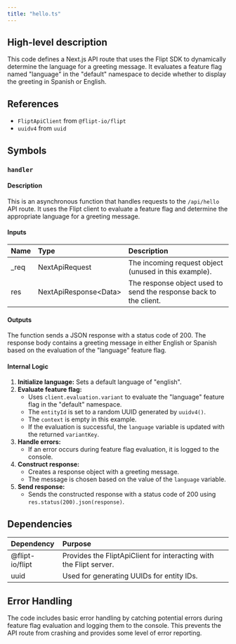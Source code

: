 ```yaml
---
title: "hello.ts"
---
```


## High-level description
This code defines a Next.js API route that uses the Flipt SDK to dynamically determine the language for a greeting message. It evaluates a feature flag named "language" in the "default" namespace to decide whether to display the greeting in Spanish or English.

## References
- `FliptApiClient` from `@flipt-io/flipt`
- `uuidv4` from `uuid`

## Symbols
### `handler`
#### Description
This is an asynchronous function that handles requests to the `/api/hello` API route. It uses the Flipt client to evaluate a feature flag and determine the appropriate language for a greeting message.

#### Inputs
| Name | Type | Description |
|:-----|:-----|:------------|
| _req | NextApiRequest | The incoming request object (unused in this example). |
| res | NextApiResponse&lt;Data&gt; | The response object used to send the response back to the client. |

#### Outputs
The function sends a JSON response with a status code of 200. The response body contains a greeting message in either English or Spanish based on the evaluation of the "language" feature flag.

#### Internal Logic
1. **Initialize language:** Sets a default language of "english".
2. **Evaluate feature flag:**
   - Uses `client.evaluation.variant` to evaluate the "language" feature flag in the "default" namespace.
   - The `entityId` is set to a random UUID generated by `uuidv4()`.
   - The `context` is empty in this example.
   - If the evaluation is successful, the `language` variable is updated with the returned `variantKey`.
3. **Handle errors:**
   - If an error occurs during feature flag evaluation, it is logged to the console.
4. **Construct response:**
   - Creates a response object with a greeting message.
   - The message is chosen based on the value of the `language` variable.
5. **Send response:**
   - Sends the constructed response with a status code of 200 using `res.status(200).json(response)`.

## Dependencies
| Dependency | Purpose |
|:-----------|:--------|
| @flipt-io/flipt | Provides the FliptApiClient for interacting with the Flipt server. |
| uuid | Used for generating UUIDs for entity IDs. |

## Error Handling
The code includes basic error handling by catching potential errors during feature flag evaluation and logging them to the console. This prevents the API route from crashing and provides some level of error reporting.
